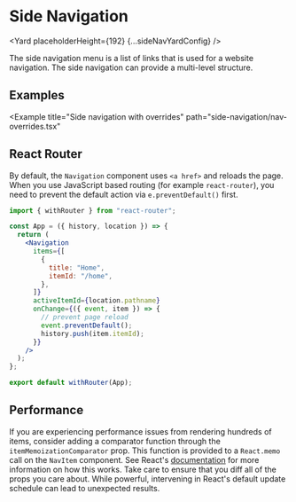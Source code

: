 <!--
Copyright (c) Uber Technologies, Inc.

This source code is licensed under the MIT license found in the
LICENSE file in the root directory of this source tree.
-->






# Side Navigation

<Yard placeholderHeight={192} {...sideNavYardConfig} />

The side navigation menu is a list of links that is used for a website navigation. The side navigation can provide a multi-level structure.

## Examples

<Example title="Side navigation basic usage" path="side-navigation/basic.tsx">
  <SideNavBasic />
</Example>

<Example
  title="Side navigation with overrides"
  path="side-navigation/nav-overrides.tsx"
>
  <NavOverrides />
</Example>

## React Router

By default, the `Navigation` component uses `<a href>` and reloads the page.
When you use JavaScript based routing (for example `react-router`), you need
to prevent the default action via `e.preventDefault()` first.

```jsx
import { withRouter } from "react-router";

const App = ({ history, location }) => {
  return (
    <Navigation
      items={[
        {
          title: "Home",
          itemId: "/home",
        },
      ]}
      activeItemId={location.pathname}
      onChange={({ event, item }) => {
        // prevent page reload
        event.preventDefault();
        history.push(item.itemId);
      }}
    />
  );
};

export default withRouter(App);
```

## Performance

If you are experiencing performance issues from rendering hundreds of items, consider adding a
comparator function through the `itemMemoizationComparator` prop. This function is provided to
a `React.memo` call on the `NavItem` component. See React's
[documentation](https://reactjs.org/docs/react-api.html#reactmemo) for more information on how
this works. Take care to ensure that you diff all of the props you care about. While powerful,
intervening in React's default update schedule can lead to unexpected results.

<Exports
  component={NavExports}
  title="Side Navigation exports"
  path="baseui/side-navigation"
/>
